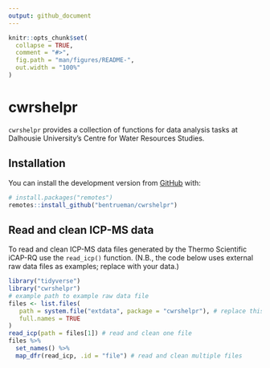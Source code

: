 ```yaml
---
output: github_document
---
```


<!-- README.md is generated from README.Rmd. Please edit that file -->

```r
knitr::opts_chunk$set(
  collapse = TRUE,
  comment = "#>",
  fig.path = "man/figures/README-",
  out.width = "100%"
) 
```

# cwrshelpr

<!-- badges: start -->
<!-- badges: end -->

`cwrshelpr` provides a collection of functions for data analysis tasks at Dalhousie University's Centre for Water Resources Studies.

## Installation

You can install the development version from [GitHub](https://github.com/) with:

``` r
# install.packages("remotes")
remotes::install_github("bentrueman/cwrshelpr")
```
## Read and clean ICP-MS data

To read and clean ICP-MS data files generated by the Thermo Scientific iCAP-RQ use the `read_icp()` function. (N.B., the code below uses external raw data files as examples; replace with your data.)

```r
library("tidyverse")
library("cwrshelpr")
# example path to example raw data file
files <- list.files(
   path = system.file("extdata", package = "cwrshelpr"), # replace this line with the path to your data
   full.names = TRUE
)
read_icp(path = files[1]) # read and clean one file
files %>% 
  set_names() %>% 
  map_dfr(read_icp, .id = "file") # read and clean multiple files

```

